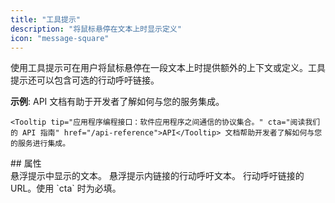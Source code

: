 ```yaml
---
title: "工具提示"
description: "将鼠标悬停在文本上时显示定义"
icon: "message-square"
---
```


使用工具提示可在用户将鼠标悬停在一段文本上时提供额外的上下文或定义。工具提示还可以包含可选的行动呼吁链接。

**示例**: <Tooltip tip="应用程序编程接口：一组使软件应用能够相互通信的协议。" cta="阅读我们的 API 指南" href="/zh/api-reference">API</Tooltip> 文档有助于开发者了解如何与您的服务集成。

```mdx Tooltip example wrap
<Tooltip tip="应用程序编程接口：软件应用程序之间通信的协议集合。" cta="阅读我们的 API 指南" href="/api-reference">API</Tooltip> 文档帮助开发者了解如何与您的服务进行集成。
```

<div id="properties">
  ## 属性
</div>

<ResponseField name="tip" type="string" required>
  悬浮提示中显示的文本。
</ResponseField>

<ResponseField name="cta" type="string">
  悬浮提示内链接的行动呼吁文本。
</ResponseField>

<ResponseField name="href" type="string">
  行动呼吁链接的URL。使用 `cta` 时为必填。
</ResponseField>